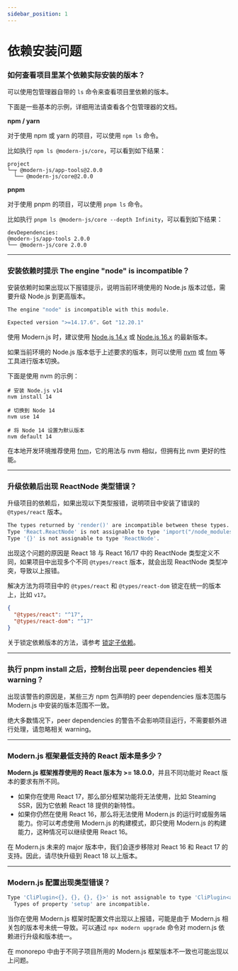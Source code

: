 ```yaml
---
sidebar_position: 1
---
```


# 依赖安装问题

### 如何查看项目里某个依赖实际安装的版本？

可以使用包管理器自带的 `ls` 命令来查看项目里依赖的版本。

下面是一些基本的示例，详细用法请查看各个包管理器的文档。

**npm / yarn**

对于使用 npm 或 yarn 的项目，可以使用 `npm ls` 命令。

比如执行 `npm ls @modern-js/core`，可以看到如下结果：

```
project
└─┬ @modern-js/app-tools@2.0.0
  └── @modern-js/core@2.0.0
```

**pnpm**

对于使用 pnpm 的项目，可以使用 `pnpm ls` 命令。

比如执行 `pnpm ls @modern-js/core --depth Infinity`，可以看到如下结果：

```
devDependencies:
@modern-js/app-tools 2.0.0
└── @modern-js/core 2.0.0
```

---

### 安装依赖时提示 The engine "node" is incompatible？

安装依赖时如果出现以下报错提示，说明当前环境使用的 Node.js 版本过低，需要升级 Node.js 到更高版本。

```bash
The engine "node" is incompatible with this module.

Expected version ">=14.17.6". Got "12.20.1"
```

使用 Modern.js 时，建议使用 [Node.js 14.x](https://nodejs.org/download/release/latest-v14.x/) 或 [Node.js 16.x](https://nodejs.org/download/release/latest-v16.x/) 的最新版本。

如果当前环境的 Node.js 版本低于上述要求的版本，则可以使用 [nvm](https://github.com/nvm-sh/nvm) 或 [fnm](https://github.com/Schniz/fnm) 等工具进行版本切换。

下面是使用 nvm 的示例：

```
# 安装 Node.js v14
nvm install 14

# 切换到 Node 14
nvm use 14

# 将 Node 14 设置为默认版本
nvm default 14
```

在本地开发环境推荐使用 [fnm](https://github.com/Schniz/fnm)，它的用法与 nvm 相似，但拥有比 nvm 更好的性能。

---

### 升级依赖后出现 ReactNode 类型错误？

升级项目的依赖后，如果出现以下类型报错，说明项目中安装了错误的 `@types/react` 版本。

```bash
The types returned by 'render()' are incompatible between these types.
Type 'React.ReactNode' is not assignable to type 'import("/node_modules/@types/react/index").ReactNode'.
Type '{}' is not assignable to type 'ReactNode'.
```

出现这个问题的原因是 React 18 与 React 16/17 中的 ReactNode 类型定义不同，如果项目中出现多个不同 `@types/react` 版本，就会出现 ReactNode 类型冲突，导致以上报错。

解决方法为将项目中的 `@types/react` 和 `@types/react-dom` 锁定在统一的版本上，比如 `v17`。

```json
{
  "@types/react": "^17",
  "@types/react-dom": "^17"
}
```

关于锁定依赖版本的方法，请参考 [锁定子依赖](/guides/get-started/upgrade.html#锁定子依赖)。

---

### 执行 pnpm install 之后，控制台出现 peer dependencies 相关 warning？

出现该警告的原因是，某些三方 npm 包声明的 peer dependencies 版本范围与 Modern.js 中安装的版本范围不一致。

绝大多数情况下，peer dependencies 的警告不会影响项目运行，不需要额外进行处理，请忽略相关 warning。

---

### Modern.js 框架最低支持的 React 版本是多少？

**Modern.js 框架推荐使用的 React 版本为 >= 18.0.0**，并且不同功能对 React 版本的要求有所不同。

- 如果你在使用 React 17，那么部分框架功能将无法使用，比如 Steaming SSR，因为它依赖 React 18 提供的新特性。
- 如果你仍然在使用 React 16，那么将无法使用 Modern.js 的运行时或服务端能力。你可以考虑使用 Modern.js 的构建模式，即只使用 Modern.js 的构建能力，这种情况可以继续使用 React 16。

在 Modern.js 未来的 major 版本中，我们会逐步移除对 React 16 和 React 17 的支持。因此，请尽快升级到 React 18 以上版本。

---

### Modern.js 配置出现类型错误？

```bash
Type 'CliPlugin<{}, {}, {}, {}>' is not assignable to type 'CliPlugin<any, {}, {}, {}>'.
  Types of property 'setup' are incompatible.
```

当你在使用 Modern.js 框架时配置文件出现以上报错，可能是由于 Modern.js 相关包的版本号未统一导致。可以通过 `npx modern upgrade` 命令对 modern.js 依赖进行升级和版本统一。

在 monorepo 中由于不同子项目所用的 Modern.js 框架版本不一致也可能出现以上问题。
